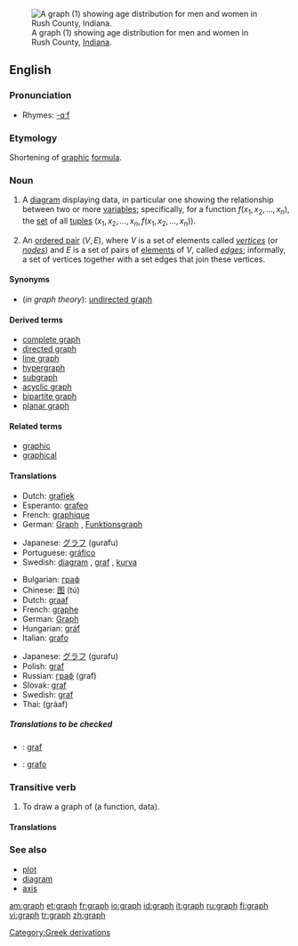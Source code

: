 {{see|Graph|-graph}}
[[Image:USA Rush County, Indiana age pyramid.svg|thumb|right|A graph (1) showing age distribution for men and women in Rush County, [[Indiana]].]]
==English==

{{wikipedia}}

===Pronunciation===
*Rhymes: [[Rhymes:English:-ɑːf|-ɑːf]]

===Etymology===
Shortening of [[graphic]] [[formula]].

===Noun===
{{en-noun}}

# {{mathematics}} A [[diagram]] displaying data, in particular one showing the relationship between two or more [[variable]]s; specifically, for a function <math>f(x_1, x_2, \ldots, x_n)</math>, the [[set]] of all [[tuple]]s <math>(x_1, x_2, \ldots, x_n, f(x_1, x_2, \ldots, x_n))</math>.
# {{graphtheory}} An [[ordered pair]] <math>(V,E)</math>, where <math>V</math> is a set of elements called ''[[vertex|vertices]]'' (or ''[[node]]s'') and <math>E</math> is a set of pairs of [[element]]s of <math>V</math>, called ''[[edge]]s''; informally, a set of vertices together with a set edges that join these vertices.

====Synonyms====
*(''in graph theory''): [[undirected graph]]

====Derived terms====
*[[complete graph]]
*[[directed graph]]
*[[line graph]]
*[[hypergraph]]
*[[subgraph]]
*[[acyclic graph]]
*[[bipartite graph]]
*[[planar graph]]

====Related terms====
*[[graphic]]
*[[graphical]]

====Translations====

{{trans-top|mathematical diagram}}
*Dutch: [[grafiek]]
*Esperanto: [[grafeo]]
*French: [[graphique]] {{m}}
*German: [[Graph]] {{m}}, [[Funktionsgraph]] {{m}}
{{trans-mid}}
*Japanese: [[グラフ]] (gurafu)
*Portuguese: [[gráfico]] {{m}}
*Swedish: [[diagram]] {{n}}, [[graf]] {{c}}, [[kurva]] {{c}}
{{trans-bottom}}

{{trans-top|in graph theory}}
*Bulgarian: [[граф#Bulgarian|граф]] {{m}}
*Chinese: [[图]] (tú)
*Dutch: [[graaf]]
*French: [[graphe]] {{m}}
*German: [[Graph]] {{m}}
*Hungarian: [[gráf]]
*Italian: [[grafo]] {{m}}
{{trans-mid}}
*Japanese: [[グラフ]] (gurafu)
*Polish: [[graf]]
*Russian: [[граф#Russian|граф]] (graf) {{m}}
*Slovak: [[graf]] {{m}}
*Swedish: [[graf]] {{c}}
*Thai: {{THchar|[[กราฟ]]}} (gràaf)
{{trans-bottom}}

=====Translations to be checked=====
<!--Remove this section once all of the translations below have been moved into the tables above.-->
{{checktrans}}

*{{ttbc|Irish}}: [[graf]]
*{{ttbc|Spanish}}: [[grafo]] {{m}}

===Transitive verb===
{{rfc-trverb|Transitive verb}}
{{en-verb}}

# {{mathematics}} To draw a graph of (a function, data).

====Translations====

{{trans-top|draw a graph of}}
{{trans-mid}}
{{trans-bottom}}

===See also===
*[[plot]]
*[[diagram]]
*[[axis]]

[[Category:Greek derivations]]

[[am:graph]]
[[et:graph]]
[[fr:graph]]
[[io:graph]]
[[id:graph]]
[[it:graph]]
[[ru:graph]]
[[fi:graph]]
[[vi:graph]]
[[tr:graph]]
[[zh:graph]]
